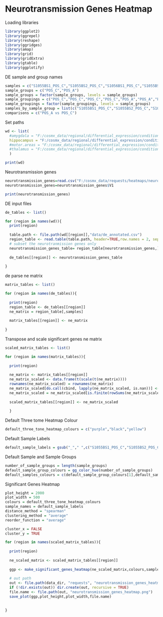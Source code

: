 # Neurotransmission Genes Heatmap

Loading libraries
```r
library(ggplot2)
library(ggrepel)
library(reshape)
library(ggridges)
library(amap)
library(grid)
library(gridExtra)
library(gtable)
library(ggplotify)
```

DE sample and group names 
```r

samples = c("S1055BS1_POS_C","S1055BS2_POS_C","S1056BS1_POS_C","S1055BS3_POS_A","S1055BS4_POS_A","S1056BS3_POS_A","S1056BS4_POS_A")
sample_groups = c("POS_C","POS_A")
sample_groups = factor(sample_groups, levels = sample_groups)
sample_groupings = c("POS_C","POS_C","POS_C","POS_C","POS_A","POS_A","POS_A","POS_A")
sample_groupings = factor(sample_groupings, levels = sample_groups)
samples_by_sample_group = list(c("S1055BS1_POS_C","S1055BS2_POS_C","S1056BS1_POS_C","S1056BS2_POS_C"),c("S1055BS3_POS_A","S1055BS4_POS_A","S1056BS3_POS_A","S1056BS4_POS_A"))
comparisons = c("POS_A vs POS_C")

```

Set paths
```r
wd <- list(
  #amygdala = "F:/cosmx_data/regional/differential_expression/condition/posterior/amygdala/SL2_results/all_genes/de_workflows/POS_A_vs_POS_C",
  hippocampus = "F:/cosmx_data/regional/differential_expression/condition/posterior/hippocampus/SL2_results/all_genes/de_workflows/POS_A_vs_POS_C" 
  #motor.areas = "F:/cosmx_data/regional/differential_expression/condition/posterior/motor.areas/SL2_results/all_genes/de_workflows/POS_A_vs_POS_C",
  #thalamus = "F:/cosmx_data/regional/differential_expression/condition/posterior/thalamus/SL2_results/all_genes/de_workflows/POS_A_vs_POS_C"
  )

print(wd)
```

Neurotransmission genes
```r
neurotransmission_genes=read.csv("F:/cosmx_data/requests/heatmaps/neurotransmission_genes.csv", header=F)
neurotransmission_genes=neurotransmission_genes$V1

print(neurotransmission_genes)
```

DE input files
```r

de_tables <- list()

for (region in names(wd)){
  print(region)
  
  table.path <- file.path(wd[[region]],"data/de_annotated.csv")
  region_table <- read.table(table.path, header=TRUE,row.names = 2, sep='\t', quote='',check.names = TRUE)
  # subset the neurotranmission genes only
  neurotransmission_genes_table= region_table[neurotransmission_genes,]
  
  de_tables[[region]] <- neurotransmission_genes_table
  
}

```

de parse ne matrix
```r
matrix_tables <- list()

for (region in names(de_tables)){
  
  print(region)
  region_table <- de_tables[[region]]
  ne_matrix = region_table[,samples]
  
  matrix_tables[[region]] <- ne_matrix
  
}


```

Transpose and scale significant genes ne matrix
```r

scaled_matrix_tables <- list()

for (region in names(matrix_tables)){
  
  print(region)
  
  ne_matrix <- matrix_tables[[region]]
  ne_matrix_scaled <- data.frame(t(scale(t(ne_matrix))))
  rownames(ne_matrix_scaled) = rownames(ne_matrix)
  ne_matrix_scaled[do.call(cbind, lapply(ne_matrix_scaled, is.nan))] <- 0
  ne_matrix_scaled = ne_matrix_scaled[is.finite(rowSums(ne_matrix_scaled)), ]
  
  scaled_matrix_tables[[region]] <- ne_matrix_scaled
  
  }


```

Default Three tome Heatmap Colour
```r
default_three_tone_heatmap_colours = c("purple","black","yellow")
```

Default Sample Labels
```r
default_sample_labels = gsub("_"," ",c("S1055BS1_POS_C","S1055BS2_POS_C","S1056BS1_POS_C","S1055BS3_POS_A","S1055BS4_POS_A","S1056BS3_POS_A","S1056BS4_POS_A")) # note: changing this won't change the order the samples appear on the plots. Merely what they are labelled as.

```

Default Sample and Sample Groups
```r
number_of_sample_groups = length(sample_groups)
default_sample_group_colours = gg_color_hue(number_of_sample_groups)
default_samples_colours = c(default_sample_group_colours[1],default_sample_group_colours[1],default_sample_group_colours[1],default_sample_group_colours[2],default_sample_group_colours[2],default_sample_group_colours[2],default_sample_group_colours[2])

```

Significant Genes Heatmap
```r
plot_height = 2000
plot_width = 500
colours = default_three_tone_heatmap_colours
sample_names = default_sample_labels
distance_method = "spearman"
clustering_method = "average"
reorder_function = "average"

cluster_x = FALSE
cluster_y = TRUE

for (region in names(scaled_matrix_tables)){
  
  print(region)
  
  ne_scaled_matrix <- scaled_matrix_tables[[region]]
  
  ggp <- make_significant_genes_heatmap(ne_scaled_matrix,colours,sample_names,cluster_x,cluster_y,distance_method,clustering_method,reorder_function, sample_groupings, default_samples_colours)
  
  # out path 
  out <- file.path(data_dir, "requests", "neurotransmission_genes_heatmaps", "posterior", region)
  if (!dir.exists(out)) dir.create(out, recursive = TRUE)
  file.name <- file.path(out, "neurotransmission_genes_heatmap.png")
  save_plot(ggp,plot_height,plot_width,file.name)
  
  
}




```





























